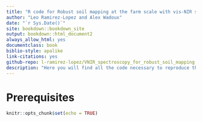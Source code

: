 ```yaml
---
title: "R code for Robust soil mapping at the farm scale with vis-NIR spectroscopy (Ramirez-Lopez _et al._, 2019)"
author: "Leo Ramirez-Lopez and Alex Wadoux"
date: "`r Sys.Date()`"
site: bookdown::bookdown_site
output: bookdown::html_document2
always_allow_html: yes
documentclass: book
biblio-style: apalike
link-citations: yes
github-repo: l-ramirez-lopez/VNIR_spectroscopy_for_robust_soil_mapping
description: "Here you will find all the code necessary to reproduce the methods we used in our paper 'Robust soil mapping at the farm scale with vis-NIR spectroscopy'"
---
```


# Prerequisites

```r
knitr::opts_chunk$set(echo = TRUE)
```

